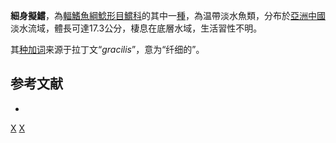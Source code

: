 {{Speciesbox
| status = NE
| status_system = IUCN3.1
| genus = Pseudobagrus 
| species = gracilis
| authority = Li, Chen & Chan, 2005
| synonyms =  
}}
'''細身擬鱨'''，為[[輻鰭魚綱|輻鰭魚綱]][[鯰形目|鯰形目]][[鱨科|鱨科]]的其中一[[種|種]]，為温帶淡水魚類，分布於[[亞洲|亞洲]][[中國|中國]]淡水流域，體長可達17.3公分，棲息在底層水域，生活習性不明。

其[[种加词|种加词]]来源于拉丁文“''gracilis''”，意为“纤细的”。

==参考文献==
*{{FishBase_species|genus=Pseudobagrus|species=gracilis|year=2015|month=4}}

{{Taxonbar|from=Q6429418}}

[[Category:擬鱨屬|X]]
[[Category:2005年描述的鱼类|X]]